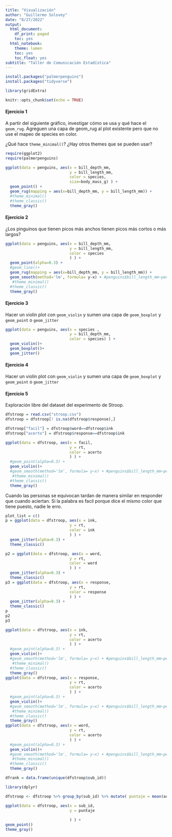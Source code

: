 ```yaml
---
title: "Visualización"
author: "Guillermo Solovey"
date: "8/27/2022"
output:
  html_document:
    df_print: paged
    toc: yes
  html_notebook:
    theme: lumen
    toc: yes
    toc_float: yes
subtitle: "Taller de Comunicación Estadística"
---
```

```r
install.packages("palmerpenguins")
install.packages("tidyverse")
```
```r
library(gridExtra)
```

```r
knitr::opts_chunk$set(echo = TRUE)
```

#### Ejercicio 1
A partir del siguiente gráfico, investigar cómo se usa y qué hace 
el `geom_rug `. Agreguen una capa de geom_rug al plot existente
pero que no use el mapeo de species en color.

¿Qué hace `theme_minimal()`? ¿Hay otros themes que se pueden usar?

```r
require(ggplot2)
require(palmerpenguins)

```
```r
ggplot(data = penguins, aes(x = bill_depth_mm, 
                            y = bill_length_mm,
                            color = species,
                            size=body_mass_g) ) +
  geom_point() +
  geom_rug(mapping = aes(x=bill_depth_mm, y = bill_length_mm)) +
  #theme_minimal()
  #theme_classic()
  theme_gray()
```

#### Ejercicio 2
¿Los pinguinos que tienen picos más anchos tienen picos más cortos o
más largos?
```r
ggplot(data = penguins, aes(x = bill_depth_mm, 
                            y = bill_length_mm,
                            color = species
                            ) ) +
  geom_point(alpha=0.3) +
  #geom_line()+
  geom_rug(mapping = aes(x=bill_depth_mm, y = bill_length_mm)) +
  geom_smooth(method='lm', formula= y~x) + #penguins$bill_length_mm~penguins$bill_depth_mm x~y
   #theme_minimal()
  #theme_classic()
  theme_gray()
```

#### Ejercicio 3
Hacer un violin plot con `geom_violin` y sumen una capa de `geom_boxplot`
y `geom_point` o `geom_jitter`

```r
ggplot(data = penguins, aes(x = species , 
                            y = bill_depth_mm,
                            color = species) ) +
  geom_violin()+
  geom_boxplot()+
  geom_jitter()

```



#### Ejercicio 4
Hacer un violin plot con `geom_violin` y sumen una capa de `geom_boxplot`
y `geom_point` o `geom_jitter`


#### Ejercicio 5
Exploración libre del dataset del experimento de Stroop. 
```r
dfstroop = read.csv("stroop.csv")
dfstroop = dfstroop[! is.na(dfstroop$response),]
```

```r
dfstroop["facil"] = dfstroop$word==dfstroop$ink
dfstroop["acerto"] = dfstroop$response==dfstroop$ink
```

```r
ggplot(data = dfstroop, aes(x = facil, 
                            y = rt,
                            color = acerto
                            ) ) +
  #geom_point(alpha=0.3) +
  geom_violin()+
  #geom_smooth(method='lm', formula= y~x) + #penguins$bill_length_mm~penguins$bill_depth_mm x~y
   #theme_minimal()
  #theme_classic()
  theme_gray()
```
Cuando las personas se equivocan tardan de manera similar en responder que cuando aciertan.
Si la palabra es facil porque dice el mismo color que tiene puesto, nadie le erro. 

```r
plot_list = c()
p = ggplot(data = dfstroop, aes(x = ink, 
                            y = rt,
                            color = ink
                            ) ) +
  geom_jitter(alpha=0.3) +
  theme_classic()

p2 = ggplot(data = dfstroop, aes(x = word, 
                            y = rt,
                            color = word
                            ) ) +
  geom_jitter(alpha=0.3) +
  theme_classic()
p3 = ggplot(data = dfstroop, aes(x = response, 
                            y = rt,
                            color = response
                            ) ) +
  geom_jitter(alpha=0.3) +
  theme_classic()
p
p2
p3
```

```r
ggplot(data = dfstroop, aes(x = ink,
                            y = rt,
                            color = acerto
                            ) ) +
  #geom_point(alpha=0.3) +
  geom_violin()+
  #geom_smooth(method='lm', formula= y~x) + #penguins$bill_length_mm~penguins$bill_depth_mm x~y
   #theme_minimal()
  #theme_classic()
  theme_gray()
ggplot(data = dfstroop, aes(x = response,
                            y = rt,
                            color = acerto
                            ) ) +
  #geom_point(alpha=0.3) +
  geom_violin()+
  #geom_smooth(method='lm', formula= y~x) + #penguins$bill_length_mm~penguins$bill_depth_mm x~y
   #theme_minimal()
  #theme_classic()
  theme_gray()
ggplot(data = dfstroop, aes(x = word,
                            y = rt,
                            color = acerto
                            ) ) +
  #geom_point(alpha=0.3) +
  geom_violin()+
  #geom_smooth(method='lm', formula= y~x) + #penguins$bill_length_mm~penguins$bill_depth_mm x~y
   #theme_minimal()
  #theme_classic()
  theme_gray()
```
```r
dfrank = data.frame(unique(dfstroop$sub_id))
```
```r
library(dplyr)
```

```r
dfstroop <- dfstroop %>% group_by(sub_id) %>% mutate( puntaje = mean(acerto) )

```


```r
ggplot(data = dfstroop, aes(x = sub_id,
                            y = puntaje
                          
                            ) ) +
geom_point()
theme_gray()
```

```r
```

